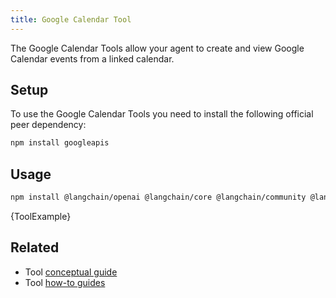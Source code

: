 ```yaml
---
title: Google Calendar Tool
---
```


The Google Calendar Tools allow your agent to create and view Google Calendar events from a linked calendar.

## Setup

To use the Google Calendar Tools you need to install the following official peer dependency:

```bash npm
npm install googleapis
```
## Usage



<IntegrationInstallTooltip/>

```bash npm
npm install @langchain/openai @langchain/core @langchain/community @langchain/langgraph
```

<CodeBlock language="typescript">{ToolExample}</CodeBlock>

## Related

- Tool [conceptual guide](/oss/concepts/tools)
- Tool [how-to guides](/oss/how-to/#tools)
